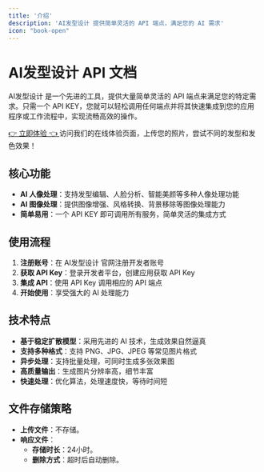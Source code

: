 ```yaml
---
title: '介绍'
description: 'AI发型设计 提供简单灵活的 API 端点，满足您的 AI 需求'
icon: "book-open"
---
```


# AI发型设计 API 文档

AI发型设计 是一个先进的工具，提供大量简单灵活的 API 端点来满足您的特定需求。只需一个 API KEY，您就可以轻松调用任何端点并将其快速集成到您的应用程序或工作流程中，实现流畅高效的操作。

<Tip>
  <a href="https://www.aihairstyle.cn" target="_blank">
    👉 立即体验 👈
  </a>
  访问我们的在线体验页面，上传您的照片，尝试不同的发型和发色效果！
</Tip>

## 核心功能

- **AI 人像处理**：支持发型编辑、人脸分析、智能美颜等多种人像处理功能
- **AI 图像处理**：提供图像增强、风格转换、背景移除等图像处理能力
- **简单易用**：一个 API KEY 即可调用所有服务，简单灵活的集成方式

## 使用流程

1. **注册账号**：在 AI发型设计 官网注册开发者账号
2. **获取 API Key**：登录开发者平台，创建应用获取 API Key
3. **集成 API**：使用 API Key 调用相应的 API 端点
4. **开始使用**：享受强大的 AI 处理能力

## 技术特点

- **基于稳定扩散模型**：采用先进的 AI 技术，生成效果自然逼真
- **支持多种格式**：支持 PNG、JPG、JPEG 等常见图片格式
- **异步处理**：支持批量处理，可同时生成多张效果图
- **高质量输出**：生成图片分辨率高，细节丰富
- **快速处理**：优化算法，处理速度快，等待时间短

## 文件存储策略

<Tip>

- **上传文件**：不存储。
- **响应文件**：
  - **存储时长**：24小时。
  - **删除方式**：超时后自动删除。

</Tip>


